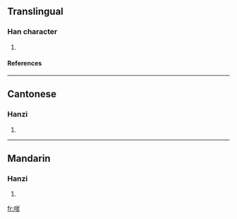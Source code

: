 ==Translingual==
===Han character===
{{Han char|rn=30|rad=口|as=10|sn=13|four=6802<sub>7</sub>|canj=口金大弓 (RCKN)}}
# {{defn|Han|sort=口10}}
====References====
{{Han ref|kx=0204.111|hdz=10669.070|uh=55F2|ud=22002|bh=DCDD|bd=56541}}
----
==Cantonese==
===Hanzi===
{{yue-hanzi|jyut=|y=de2}}
# {{defn|Cantonese}}
----
==Mandarin==
===Hanzi===
{{cmn-hanzi|pin=[[diǎ]] (dia3)|wg=<sup>3</sup>}}
# {{defn|Mandarin}}

[[fr:嗲]]